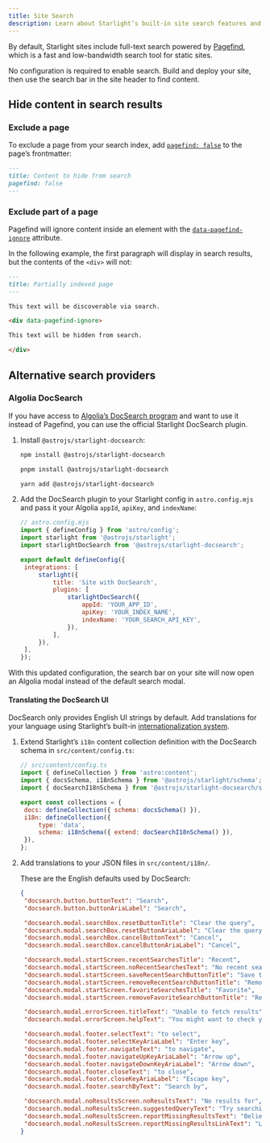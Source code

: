 ```yaml
---
title: Site Search
description: Learn about Starlight’s built-in site search features and how to customize them.
---
```



By default, Starlight sites include full-text search powered by [Pagefind](https://pagefind.app/), which is a fast and low-bandwidth search tool for static sites.

No configuration is required to enable search. Build and deploy your site, then use the search bar in the site header to find content.

## Hide content in search results

### Exclude a page

To exclude a page from your search index, add [`pagefind: false`](/reference/frontmatter/#pagefind) to the page’s frontmatter:

```md title="src/content/docs/not-indexed.md" ins={3}
---
title: Content to hide from search
pagefind: false
---
```

### Exclude part of a page

Pagefind will ignore content inside an element with the [`data-pagefind-ignore`](https://pagefind.app/docs/indexing/#removing-individual-elements-from-the-index) attribute.

In the following example, the first paragraph will display in search results, but the contents of the `<div>` will not:

```md title="src/content/docs/partially-indexed.md" ins="data-pagefind-ignore"
---
title: Partially indexed page
---

This text will be discoverable via search.

<div data-pagefind-ignore>

This text will be hidden from search.

</div>
```

## Alternative search providers

### Algolia DocSearch

If you have access to [Algolia’s DocSearch program](https://docsearch.algolia.com/) and want to use it instead of Pagefind, you can use the official Starlight DocSearch plugin.

1. Install `@astrojs/starlight-docsearch`:

   <Tabs>

   <TabItem label="npm">

   ```sh
   npm install @astrojs/starlight-docsearch
   ```

   </TabItem>

   <TabItem label="pnpm">

   ```sh
   pnpm install @astrojs/starlight-docsearch
   ```

   </TabItem>

   <TabItem label="Yarn">

   ```sh
   yarn add @astrojs/starlight-docsearch
   ```

   </TabItem>

   </Tabs>

2. Add the DocSearch plugin to your Starlight config in `astro.config.mjs` and pass it your Algolia `appId`, `apiKey`, and `indexName`:

   ```js ins={4,10-16}
   // astro.config.mjs
   import { defineConfig } from 'astro/config';
   import starlight from '@astrojs/starlight';
   import starlightDocSearch from '@astrojs/starlight-docsearch';

   export default defineConfig({
   	integrations: [
   		starlight({
   			title: 'Site with DocSearch',
   			plugins: [
   				starlightDocSearch({
   					appId: 'YOUR_APP_ID',
   					apiKey: 'YOUR_INDEX_NAME',
   					indexName: 'YOUR_SEARCH_API_KEY',
   				}),
   			],
   		}),
   	],
   });
   ```

With this updated configuration, the search bar on your site will now open an Algolia modal instead of the default search modal.

#### Translating the DocSearch UI

DocSearch only provides English UI strings by default.
Add translations for your language using Starlight’s built-in [internationalization system](/guides/i18n/#translate-starlights-ui).

1. Extend Starlight’s `i18n` content collection definition with the DocSearch schema in `src/content/config.ts`:

   ```js ins={4} ins=/{ extend: .+ }/
   // src/content/config.ts
   import { defineCollection } from 'astro:content';
   import { docsSchema, i18nSchema } from '@astrojs/starlight/schema';
   import { docSearchI18nSchema } from '@astrojs/starlight-docsearch/schema';

   export const collections = {
   	docs: defineCollection({ schema: docsSchema() }),
   	i18n: defineCollection({
   		type: 'data',
   		schema: i18nSchema({ extend: docSearchI18nSchema() }),
   	}),
   };
   ```

2. Add translations to your JSON files in `src/content/i18n/`.

   These are the English defaults used by DocSearch:

   ```json title="src/content/i18n/en.json"
   {
   	"docsearch.button.buttonText": "Search",
   	"docsearch.button.buttonAriaLabel": "Search",

   	"docsearch.modal.searchBox.resetButtonTitle": "Clear the query",
   	"docsearch.modal.searchBox.resetButtonAriaLabel": "Clear the query",
   	"docsearch.modal.searchBox.cancelButtonText": "Cancel",
   	"docsearch.modal.searchBox.cancelButtonAriaLabel": "Cancel",

   	"docsearch.modal.startScreen.recentSearchesTitle": "Recent",
   	"docsearch.modal.startScreen.noRecentSearchesText": "No recent searches",
   	"docsearch.modal.startScreen.saveRecentSearchButtonTitle": "Save this search",
   	"docsearch.modal.startScreen.removeRecentSearchButtonTitle": "Remove this search from history",
   	"docsearch.modal.startScreen.favoriteSearchesTitle": "Favorite",
   	"docsearch.modal.startScreen.removeFavoriteSearchButtonTitle": "Remove this search from favorites",

   	"docsearch.modal.errorScreen.titleText": "Unable to fetch results",
   	"docsearch.modal.errorScreen.helpText": "You might want to check your network connection.",

   	"docsearch.modal.footer.selectText": "to select",
   	"docsearch.modal.footer.selectKeyAriaLabel": "Enter key",
   	"docsearch.modal.footer.navigateText": "to navigate",
   	"docsearch.modal.footer.navigateUpKeyAriaLabel": "Arrow up",
   	"docsearch.modal.footer.navigateDownKeyAriaLabel": "Arrow down",
   	"docsearch.modal.footer.closeText": "to close",
   	"docsearch.modal.footer.closeKeyAriaLabel": "Escape key",
   	"docsearch.modal.footer.searchByText": "Search by",

   	"docsearch.modal.noResultsScreen.noResultsText": "No results for",
   	"docsearch.modal.noResultsScreen.suggestedQueryText": "Try searching for",
   	"docsearch.modal.noResultsScreen.reportMissingResultsText": "Believe this query should return results?",
   	"docsearch.modal.noResultsScreen.reportMissingResultsLinkText": "Let us know."
   }
   ```
